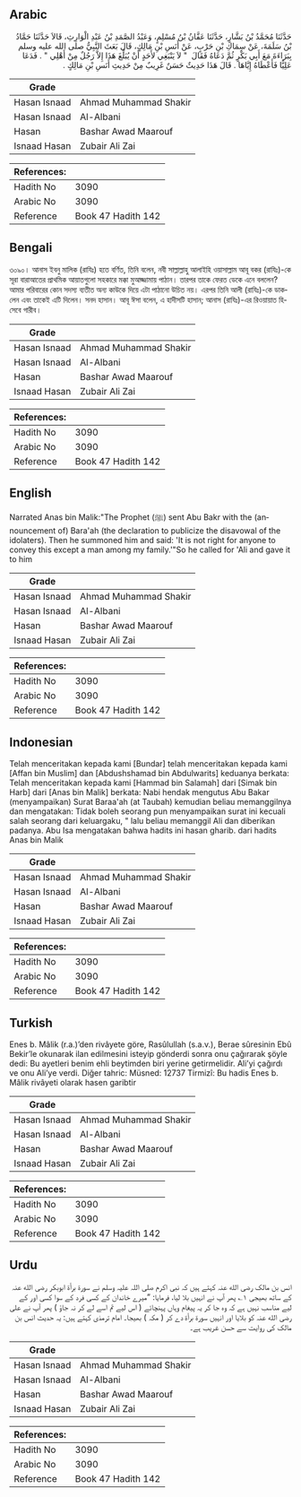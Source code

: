 ## Arabic


<div dir="rtl" lang="ar" style={{fontSize:'larger',backgroundColor:'#f8f9fa',padding:20}}>
حَدَّثَنَا مُحَمَّدُ بْنُ بَشَّارٍ، حَدَّثَنَا عَفَّانُ بْنُ مُسْلِمٍ، وَعَبْدُ الصَّمَدِ بْنُ عَبْدِ الْوَارِثِ، قَالاَ حَدَّثَنَا حَمَّادُ بْنُ سَلَمَةَ، عَنْ سِمَاكِ بْنِ حَرْبٍ، عَنْ أَنَسِ بْنِ مَالِكٍ، قَالَ بَعَثَ النَّبِيُّ صلى الله عليه وسلم بِبَرَاءَةَ مَعَ أَبِي بَكْرٍ ثُمَّ دَعَاهُ فَقَالَ ‏ "‏ لاَ يَنْبَغِي لأَحَدٍ أَنْ يُبَلِّغَ هَذَا إِلاَّ رَجُلٌ مِنْ أَهْلِي ‏"‏ ‏.‏ فَدَعَا عَلِيًّا فَأَعْطَاهُ إِيَّاهَا ‏.‏ قَالَ هَذَا حَدِيثٌ حَسَنٌ غَرِيبٌ مِنْ حَدِيثِ أَنَسِ بْنِ مَالِكٍ ‏.‏
</div>
<div style={{backgroundColor:'#f8f9fa',padding:20, marginBottom: 10}}><table> <thead> <tr> <th>Grade</th> <th></th> </tr> </thead> <tbody> <tr><td>Hasan Isnaad</td><td>Ahmad Muhammad Shakir</td></tr><tr><td>Hasan Isnaad</td><td>Al-Albani</td></tr><tr><td>Hasan</td><td>Bashar Awad Maarouf</td></tr><tr><td>Isnaad Hasan</td><td>Zubair Ali Zai</td></tr></tbody></table><table> <thead> <tr> <th>References:</th> <th></th> </tr> </thead> <tbody><tr><td>Hadith No</td><td>3090</td></tr><tr><td>Arabic No</td><td>3090</td></tr><tr><td>Reference</td><td>Book 47 Hadith 142</td></tr></tbody></table></div>

## Bengali


<div dir="ltr" lang="bn" style={{fontSize:'larger',backgroundColor:'#f8f9fa',padding:20}}>
৩০৯০। আনাস ইবনু মালিক (রাযিঃ) হতে বর্ণিত, তিনি বলেন, নবী সাল্লাল্লাহু আলাইহি ওয়াসাল্লাম আবূ বকর (রাযিঃ)-কে সূরা বারাআতের প্রাথমিক আয়াতগুলো সহকারে মক্কা মুআজ্জামায় পাঠান। তারপর তাকে ফেরত ডেকে এনে বললেন? আমার পরিবারের কোন সদস্য ব্যতীত অন্য কাউকে দিয়ে এটা পাঠানো উচিত নয়। এরপর তিনি আলী (রাযিঃ)-কে ডাকলেন এবং তাকেই এটি দিলেন। সনদ হাসান। আবূ ঈসা বলেন, এ হাদীসটি হাসান; আনাস (রাযিঃ)-এর রিওয়ায়াত হিসেবে গারীব।
</div>
<div style={{backgroundColor:'#f8f9fa',padding:20, marginBottom: 10}}><table> <thead> <tr> <th>Grade</th> <th></th> </tr> </thead> <tbody> <tr><td>Hasan Isnaad</td><td>Ahmad Muhammad Shakir</td></tr><tr><td>Hasan Isnaad</td><td>Al-Albani</td></tr><tr><td>Hasan</td><td>Bashar Awad Maarouf</td></tr><tr><td>Isnaad Hasan</td><td>Zubair Ali Zai</td></tr></tbody></table><table> <thead> <tr> <th>References:</th> <th></th> </tr> </thead> <tbody><tr><td>Hadith No</td><td>3090</td></tr><tr><td>Arabic No</td><td>3090</td></tr><tr><td>Reference</td><td>Book 47 Hadith 142</td></tr></tbody></table></div>

## English


<div dir="ltr" lang="en" style={{fontSize:'larger',backgroundColor:'#f8f9fa',padding:20}}>
Narrated Anas bin Malik:"The Prophet (ﷺ) sent Abu Bakr with the (announcement of) Bara'ah (the declaration to publicize the disavowal of the idolaters). Then he summoned him and said: 'It is not right for anyone to convey this except a man among my family.'"So he called for 'Ali and gave it to him
</div>
<div style={{backgroundColor:'#f8f9fa',padding:20, marginBottom: 10}}><table> <thead> <tr> <th>Grade</th> <th></th> </tr> </thead> <tbody> <tr><td>Hasan Isnaad</td><td>Ahmad Muhammad Shakir</td></tr><tr><td>Hasan Isnaad</td><td>Al-Albani</td></tr><tr><td>Hasan</td><td>Bashar Awad Maarouf</td></tr><tr><td>Isnaad Hasan</td><td>Zubair Ali Zai</td></tr></tbody></table><table> <thead> <tr> <th>References:</th> <th></th> </tr> </thead> <tbody><tr><td>Hadith No</td><td>3090</td></tr><tr><td>Arabic No</td><td>3090</td></tr><tr><td>Reference</td><td>Book 47 Hadith 142</td></tr></tbody></table></div>

## Indonesian


<div dir="ltr" lang="id" style={{fontSize:'larger',backgroundColor:'#f8f9fa',padding:20}}>
Telah menceritakan kepada kami [Bundar] telah menceritakan kepada kami [Affan bin Muslim] dan [Abdushshamad bin Abdulwarits] keduanya berkata: Telah menceritakan kepada kami [Hammad bin Salamah] dari [Simak bin Harb] dari [Anas bin Malik] berkata: Nabi hendak mengutus Abu Bakar (menyampaikan) Surat Baraa'ah (at Taubah) kemudian beliau memanggilnya dan mengatakan: Tidak boleh seorang pun menyampaikan surat ini kecuali salah seorang dari keluargaku, " lalu beliau memanggil Ali dan diberikan padanya. Abu Isa mengatakan bahwa hadits ini hasan gharib. dari hadits Anas bin Malik
</div>
<div style={{backgroundColor:'#f8f9fa',padding:20, marginBottom: 10}}><table> <thead> <tr> <th>Grade</th> <th></th> </tr> </thead> <tbody> <tr><td>Hasan Isnaad</td><td>Ahmad Muhammad Shakir</td></tr><tr><td>Hasan Isnaad</td><td>Al-Albani</td></tr><tr><td>Hasan</td><td>Bashar Awad Maarouf</td></tr><tr><td>Isnaad Hasan</td><td>Zubair Ali Zai</td></tr></tbody></table><table> <thead> <tr> <th>References:</th> <th></th> </tr> </thead> <tbody><tr><td>Hadith No</td><td>3090</td></tr><tr><td>Arabic No</td><td>3090</td></tr><tr><td>Reference</td><td>Book 47 Hadith 142</td></tr></tbody></table></div>

## Turkish


<div dir="ltr" lang="tr" style={{fontSize:'larger',backgroundColor:'#f8f9fa',padding:20}}>
Enes b. Mâlik (r.a.)’den rivâyete göre, Rasûlullah (s.a.v.), Berae sûresinin Ebû Bekir’le okunarak ilan edilmesini isteyip gönderdi sonra onu çağırarak şöyle dedi: Bu ayetleri benim ehli beytimden biri yerine getirmelidir. Ali’yi çağırdı ve onu Ali’ye verdi. Diğer tahric: Müsned: 12737 Tirmizî: Bu hadis Enes b. Mâlik rivâyeti olarak hasen garibtir
</div>
<div style={{backgroundColor:'#f8f9fa',padding:20, marginBottom: 10}}><table> <thead> <tr> <th>Grade</th> <th></th> </tr> </thead> <tbody> <tr><td>Hasan Isnaad</td><td>Ahmad Muhammad Shakir</td></tr><tr><td>Hasan Isnaad</td><td>Al-Albani</td></tr><tr><td>Hasan</td><td>Bashar Awad Maarouf</td></tr><tr><td>Isnaad Hasan</td><td>Zubair Ali Zai</td></tr></tbody></table><table> <thead> <tr> <th>References:</th> <th></th> </tr> </thead> <tbody><tr><td>Hadith No</td><td>3090</td></tr><tr><td>Arabic No</td><td>3090</td></tr><tr><td>Reference</td><td>Book 47 Hadith 142</td></tr></tbody></table></div>

## Urdu


<div dir="rtl" lang="ur" style={{fontSize:'larger',backgroundColor:'#f8f9fa',padding:20}}>
انس بن مالک رضی الله عنہ کہتے ہیں کہ نبی اکرم صلی اللہ علیہ وسلم نے سورۃ برأۃ ابوبکر رضی الله عنہ کے ساتھ بھیجی ۱؎ پھر آپ نے انہیں بلا لیا، فرمایا: ”میرے خاندان کے کسی فرد کے سوا کسی اور کے لیے مناسب نہیں ہے کہ وہ جا کر یہ پیغام وہاں پہنچائے ( اس لیے تم اسے لے کر نہ جاؤ ) پھر آپ نے علی رضی الله عنہ کو بلایا اور انہیں سورۃ برأۃ دے کر ( مکہ ) بھیجا۔ امام ترمذی کہتے ہیں: یہ حدیث انس بن مالک کی روایت سے حسن غریب ہے۔
</div>
<div style={{backgroundColor:'#f8f9fa',padding:20, marginBottom: 10}}><table> <thead> <tr> <th>Grade</th> <th></th> </tr> </thead> <tbody> <tr><td>Hasan Isnaad</td><td>Ahmad Muhammad Shakir</td></tr><tr><td>Hasan Isnaad</td><td>Al-Albani</td></tr><tr><td>Hasan</td><td>Bashar Awad Maarouf</td></tr><tr><td>Isnaad Hasan</td><td>Zubair Ali Zai</td></tr></tbody></table><table> <thead> <tr> <th>References:</th> <th></th> </tr> </thead> <tbody><tr><td>Hadith No</td><td>3090</td></tr><tr><td>Arabic No</td><td>3090</td></tr><tr><td>Reference</td><td>Book 47 Hadith 142</td></tr></tbody></table></div>